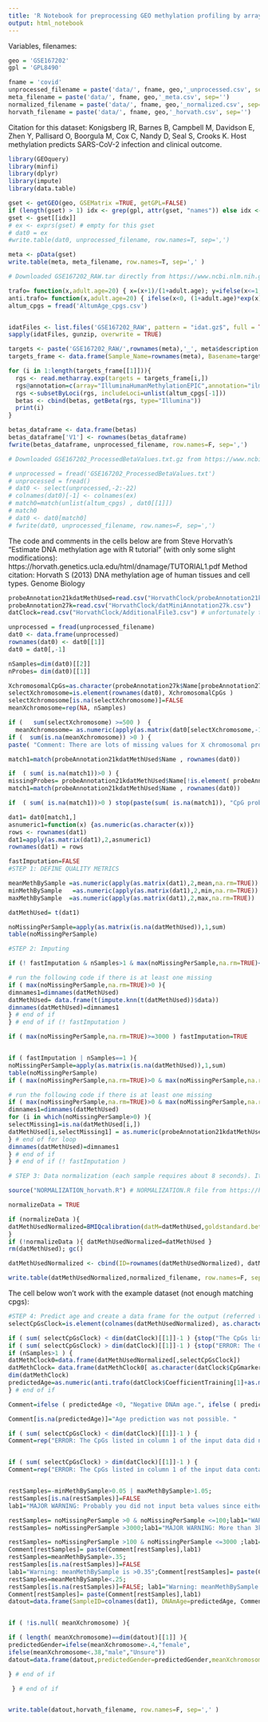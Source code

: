 ```yaml
---
title: 'R Notebook for preprocessing GEO methylation profiling by array datasets (Illumina 27k+) for estimating epigenetic age with AltumAge or the 2013 Horvath epigenetic clock'
output: html_notebook
---
```



Variables, filenames:
```r
geo = 'GSE167202'
gpl = 'GPL8490'

fname = 'covid'
unprocessed_filename = paste('data/', fname, geo,'_unprocessed.csv', sep='')
meta_filename = paste('data/', fname, geo,'_meta.csv', sep='')
normalized_filename = paste('data/', fname, geo,'_normalized.csv', sep='')
horvath_filename = paste('data/', fname, geo,'_horvath.csv', sep='')
```
Citation for this dataset: 
Konigsberg IR, Barnes B, Campbell M, Davidson E, Zhen Y, Pallisard O, Boorgula M, Cox C, Nandy D, Seal S, Crooks K. Host methylation predicts SARS-CoV-2 infection and clinical outcome.

```r
library(GEOquery)
library(minfi)
library(dplyr)
library(impute)
library(data.table)
```

```r
gset <- getGEO(geo, GSEMatrix =TRUE, getGPL=FALSE)
if (length(gset) > 1) idx <- grep(gpl, attr(gset, "names")) else idx <- 1
gset <- gset[[idx]]
# ex <- exprs(gset) # empty for this gset
# dat0 = ex
#write.table(dat0, unprocessed_filename, row.names=T, sep=',') 

meta <- pData(gset)
write.table(meta, meta_filename, row.names=T, sep=',' ) 
```

```r
# Downloaded GSE167202_RAW.tar directly from https://www.ncbi.nlm.nih.gov/geo/query/acc.cgi?acc=GSE167202

trafo= function(x,adult.age=20) { x=(x+1)/(1+adult.age); y=ifelse(x<=1, log( x),x-1);y }
anti.trafo= function(x,adult.age=20) { ifelse(x<0, (1+adult.age)*exp(x)-1, (1+adult.age)*x+adult.age) }
altum_cpgs = fread('AltumAge_cpgs.csv')


idatFiles <- list.files('GSE167202_RAW', pattern = "idat.gz$", full = TRUE)
sapply(idatFiles, gunzip, overwrite = TRUE)

targets <- paste('GSE167202_RAW/',rownames(meta),'_', meta$description.1,'_noid',sep='')
targets_frame <- data.frame(Sample_Name=rownames(meta), Basename=targets)

for (i in 1:length(targets_frame[[1]])){
  rgs <- read.metharray.exp(targets = targets_frame[i,])
  rgs@annotation=c(array="IlluminaHumanMethylationEPIC",annotation="ilm10b2.hg19")
  rgs <-subsetByLoci(rgs, includeLoci=unlist(altum_cpgs[-1]))
  betas <- cbind(betas, getBeta(rgs, type="Illumina"))
  print(i)
}

betas_dataframe <- data.frame(betas)
betas_dataframe['V1'] <- rownames(betas_dataframe)
fwrite(betas_dataframe, unprocessed_filename, row.names=F, sep=',') 
```

```r
# Downloaded GSE167202_ProcessedBetaValues.txt.gz from https://www.ncbi.nlm.nih.gov/geo/query/acc.cgi?acc=GSE167202 - first did normalization with this file to see if re-normalizing could work for age estimation (it didn't)

# unprocessed = fread('GSE167202_ProcessedBetaValues.txt')
# unprocessed = fread()
# dat0 <- select(unprocessed,-2:-22)
# colnames(dat0)[-1] <- colnames(ex)
# match0=match(unlist(altum_cpgs) , dat0[[1]])
# match0
# dat0 <- dat0[match0]
# fwrite(dat0, unprocessed_filename, row.names=F, sep=',') 
```



The code and comments in the cells below are from Steve Horvath's "Estimate DNA methylation age with R tutorial" (with only some slight modifications): https://horvath.genetics.ucla.edu/html/dnamage/TUTORIAL1.pdf
Method citation: Horvath S (2013) DNA methylation age of human tissues and cell types. Genome Biology

```r
probeAnnotation21kdatMethUsed=read.csv("HorvathClock/probeAnnotation21kdatMethUsed.csv")
probeAnnotation27k=read.csv("HorvathClock/datMiniAnnotation27k.csv")
datClock=read.csv("HorvathClock/AdditionalFile3.csv") # unfortunately there weren't enough cpgs that matched up with the cpgs in the original Horvath clock

unprocessed = fread(unprocessed_filename)
dat0 <- data.frame(unprocessed)
rownames(dat0) <- dat0[[1]]
dat0 = dat0[,-1]

nSamples=dim(dat0)[[2]]
nProbes= dim(dat0)[[1]] 
```

```r
XchromosomalCpGs=as.character(probeAnnotation27k$Name[probeAnnotation27k$Chr=="X"]) 
selectXchromosome=is.element(rownames(dat0), XchromosomalCpGs ) 
selectXchromosome[is.na(selectXchromosome)]=FALSE
meanXchromosome=rep(NA, nSamples) 

if (   sum(selectXchromosome) >=500 )  { 
  meanXchromosome= as.numeric(apply(as.matrix(dat0[selectXchromosome,-1]),2,mean,na.rm=TRUE)) }
if (  sum(is.na(meanXchromosome)) >0 ) { 
paste( "Comment: There are lots of missing values for X chromosomal probes for some of the samples. This is not a problem when it comes to estimating age but I cannot predict the gender of these samples." )  } 
```

```r
match1=match(probeAnnotation21kdatMethUsed$Name , rownames(dat0))

if  ( sum( is.na(match1))>0 ) {  
missingProbes= probeAnnotation21kdatMethUsed$Name[!is.element( probeAnnotation21kdatMethUsed$Name , rownames(dat0))]}
match1=match(probeAnnotation21kdatMethUsed$Name , rownames(dat0))

if  ( sum( is.na(match1))>0 ) stop(paste(sum( is.na(match1)), "CpG probes cannot be matched"))

dat1= dat0[match1,] 
asnumeric1=function(x) {as.numeric(as.character(x))} 
rows <- rownames(dat1)
dat1=apply(as.matrix(dat1),2,asnumeric1)
rownames(dat1) = rows
```

```r
fastImputation=FALSE
#STEP 1: DEFINE QUALITY METRICS

meanMethBySample =as.numeric(apply(as.matrix(dat1),2,mean,na.rm=TRUE))
minMethBySample   =as.numeric(apply(as.matrix(dat1),2,min,na.rm=TRUE))
maxMethBySample  =as.numeric(apply(as.matrix(dat1),2,max,na.rm=TRUE))

datMethUsed= t(dat1)

noMissingPerSample=apply(as.matrix(is.na(datMethUsed)),1,sum)
table(noMissingPerSample)

#STEP 2: Imputing 

if (! fastImputation & nSamples>1 & max(noMissingPerSample,na.rm=TRUE)<3000 ){

# run the following code if there is at least one missing
if ( max(noMissingPerSample,na.rm=TRUE)>0 ){
dimnames1=dimnames(datMethUsed)
datMethUsed= data.frame(t(impute.knn(t(datMethUsed))$data))
dimnames(datMethUsed)=dimnames1
} # end of if
} # end of if (! fastImputation )

if ( max(noMissingPerSample,na.rm=TRUE)>=3000 ) fastImputation=TRUE


if ( fastImputation | nSamples==1 ){
noMissingPerSample=apply(as.matrix(is.na(datMethUsed)),1,sum)
table(noMissingPerSample)
if ( max(noMissingPerSample,na.rm=TRUE)>0 & max(noMissingPerSample,na.rm=TRUE) >= 3000 ) {normalizeData=FALSE}

# run the following code if there is at least one missing
if ( max(noMissingPerSample,na.rm=TRUE)>0 & max(noMissingPerSample,na.rm=TRUE) < 3000 ){
dimnames1=dimnames(datMethUsed)
for (i in which(noMissingPerSample>0) ){
selectMissing1=is.na(datMethUsed[i,])
datMethUsed[i,selectMissing1] = as.numeric(probeAnnotation21kdatMethUsed$goldstandard2[selectMissing1])
} # end of for loop
dimnames(datMethUsed)=dimnames1
} # end of if
} # end of if (! fastImputation )

```
```r
# STEP 3: Data normalization (each sample requires about 8 seconds). It would be straightforward to parallelize this operation.

source("NORMALIZATION_horvath.R") # NORMALIZATION.R file from https://horvath.genetics.ucla.edu/html/dnamage/

normalizeData = TRUE

if (normalizeData ){
datMethUsedNormalized=BMIQcalibration(datM=datMethUsed,goldstandard.beta= probeAnnotation21kdatMethUsed$goldstandard2,plots=FALSE)
}
if (!normalizeData ){ datMethUsedNormalized=datMethUsed }
rm(datMethUsed); gc()

datMethUsedNormalized <- cbind(ID=rownames(datMethUsedNormalized), datMethUsedNormalized)

write.table(datMethUsedNormalized,normalized_filename, row.names=F, sep="," ) 
```

The cell below won't work with the example dataset (not enough matching cpgs):
```r
#STEP 4: Predict age and create a data frame for the output (referred to as datout)
selectCpGsClock=is.element(colnames(datMethUsedNormalized), as.character(datClock$CpGmarker[-1]))

if ( sum( selectCpGsClock) < dim(datClock)[[1]]-1 ) {stop("The CpGs listed in column 1 of the input data did not contain the CpGs needed for calculating DNAm age. Make sure to input cg numbers such as cg00075967.")}
if ( sum( selectCpGsClock) > dim(datClock)[[1]]-1 ) {stop("ERROR: The CpGs listed in column 1 of the input data contain duplicate CpGs. Each row should report only one unique CpG marker (cg number).")}
if (nSamples>1 ) {
datMethClock0=data.frame(datMethUsedNormalized[,selectCpGsClock])
datMethClock= data.frame(datMethClock0[ as.character(datClock$CpGmarker[-1])])
dim(datMethClock)
predictedAge=as.numeric(anti.trafo(datClock$CoefficientTraining[1]+as.matrix(datMethClock)%*% as.numeric(datClock$CoefficientTraining[-1])))
} # end of if

Comment=ifelse ( predictedAge <0, "Negative DNAm age.", ifelse ( predictedAge >100, "Old DNAm age.", rep("",length(predictedAge))))

Comment[is.na(predictedAge)]="Age prediction was not possible. "

if ( sum( selectCpGsClock) < dim(datClock)[[1]]-1 ) {
Comment=rep("ERROR: The CpGs listed in column 1 of the input data did not contain the CpGs needed for calculating DNAm age. Make sure to input cg numbers such as cg00075967.",length(predictedAge) )}


if ( sum( selectCpGsClock) > dim(datClock)[[1]]-1 ) {
Comment=rep("ERROR: The CpGs listed in column 1 of the input data contain duplicate CpGs. Each row should report only one unique CpG marker (cg number).",length(predictedAge) )}


restSamples=-minMethBySample>0.05 | maxMethBySample>1.05;
restSamples[is.na(restSamples)]=FALSE
lab1="MAJOR WARNING: Probably you did not input beta values since either minMethBySample<-0.05 or maxMethBySample>1.05.";Comment[restSamples]= paste(Comment[restSamples],lab1)

restSamples= noMissingPerSample >0 & noMissingPerSample <=100;lab1="WARNING: Some beta values were missing, see noMissingPerSample."; Comment[restSamples]= paste(Comment[restSamples],lab1)
restSamples= noMissingPerSample >3000;lab1="MAJOR WARNING: More than 3k missing values!!"; Comment[restSamples]= paste(Comment[restSamples],lab1)

restSamples= noMissingPerSample >100 & noMissingPerSample <=3000 ;lab1="MAJOR WARNING: noMissingPerSample>100"
Comment[restSamples]= paste(Comment[restSamples],lab1)
restSamples=meanMethBySample>.35;
restSamples[is.na(restSamples)]=FALSE
lab1="Warning: meanMethBySample is >0.35";Comment[restSamples]= paste(Comment[restSamples],lab1)
restSamples=meanMethBySample<.25;
restSamples[is.na(restSamples)]=FALSE; lab1="Warning: meanMethBySample is <0.25"
Comment[restSamples]= paste(Comment[restSamples],lab1)
datout=data.frame(SampleID=colnames(dat1), DNAmAge=predictedAge, Comment, noMissingPerSample,meanMethBySample, minMethBySample, maxMethBySample)


if ( !is.null( meanXchromosome) ){  

if ( length( meanXchromosome)==dim(datout)[[1]] ){
predictedGender=ifelse(meanXchromosome>.4,"female",
ifelse(meanXchromosome<.38,"male","Unsure"))
datout=data.frame(datout,predictedGender=predictedGender,meanXchromosome=meanXchromosome)

} # end of if 

 } # end of if


write.table(datout,horvath_filename, row.names=F, sep=',' ) 
```

